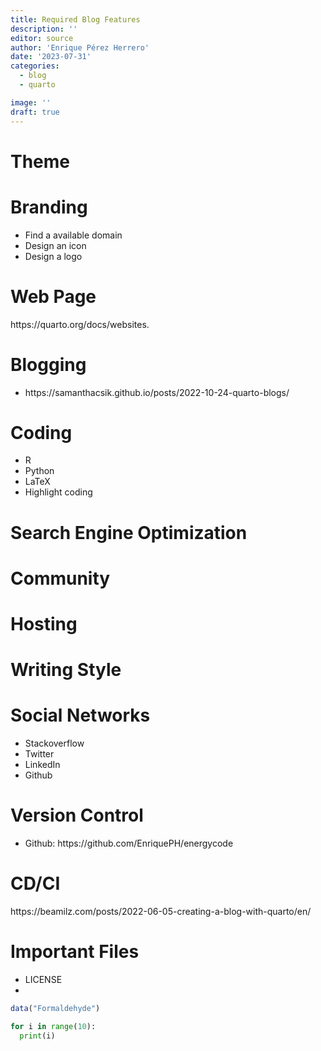 ```yaml
---
title: Required Blog Features
description: ''
editor: source
author: 'Enrique Pérez Herrero'
date: '2023-07-31'
categories:
  - blog
  - quarto

image: ''
draft: true
---
```


# Theme

# Branding
 * Find a available domain
 * Design an icon
 * Design a logo

# Web Page

https://quarto.org/docs/websites.

# Blogging

-   https://samanthacsik.github.io/posts/2022-10-24-quarto-blogs/

# Coding
-   R
-   Python
-   LaTeX
-   Highlight coding

# Search Engine Optimization

# Community

# Hosting

# Writing Style

# Social Networks

  * Stackoverflow
  * Twitter
  * LinkedIn
  * Github



# Version Control

-   Github: https://github.com/EnriquePH/energycode

# CD/CI

https://beamilz.com/posts/2022-06-05-creating-a-blog-with-quarto/en/

# Important Files

-   LICENSE
-   

```r
data("Formaldehyde")
```

```python
for i in range(10):
  print(i)
```

